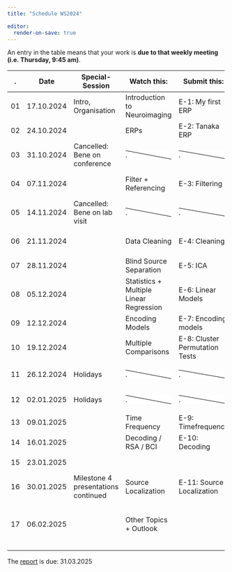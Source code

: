 ```yaml
---
title: "Schedule WS2024"

editor:
  render-on-save: true
---
```


::: callout-note
An entry in the table means that your work is **due to that weekly meeting (i.e. Thursday, 9:45 am)**.
:::

+---------+------------+-------------------------------------+--------------------------------------------------------------------------------------------------------------+--------------------------------------------------------------------------------------------------------------+--------------------------------------------------------------------------------------------------------------+
| .       | Date       | Special-Session                     | Watch this:                                                                                                  | Submit this:                                                                                                 | Deliver this:                                                                                                |
+=========+============+=====================================+==============================================================================================================+==============================================================================================================+==============================================================================================================+
| 01      | 17.10.2024 | Intro, Organisation                 | Introduction to Neuroimaging                                                                                 | E-1: My first ERP                                                                                            |                                                                                                              |
+---------+------------+-------------------------------------+--------------------------------------------------------------------------------------------------------------+--------------------------------------------------------------------------------------------------------------+--------------------------------------------------------------------------------------------------------------+
| 02      | 24.10.2024 |                                     | ERPs                                                                                                         | E-2: Tanaka ERP                                                                                              | Group-Names + Members                                                                                        |
+---------+------------+-------------------------------------+--------------------------------------------------------------------------------------------------------------+--------------------------------------------------------------------------------------------------------------+--------------------------------------------------------------------------------------------------------------+
| 03      | 31.10.2024 | Cancelled: Bene on conference       | ::: {style="background: linear-gradient(to top right, #fff calc(50% - 1px), black , #fff calc(50% + 1px) )"} | ::: {style="background: linear-gradient(to top right, #fff calc(50% - 1px), black , #fff calc(50% + 1px) )"} | ::: {style="background: linear-gradient(to top right, #fff calc(50% - 1px), black , #fff calc(50% + 1px) )"} |
|         |            |                                     | .                                                                                                            | .                                                                                                            | .                                                                                                            |
|         |            |                                     | :::                                                                                                          | :::                                                                                                          | :::                                                                                                          |
+---------+------------+-------------------------------------+--------------------------------------------------------------------------------------------------------------+--------------------------------------------------------------------------------------------------------------+--------------------------------------------------------------------------------------------------------------+
| 04      | 07.11.2024 |                                     | Filter + Referencing                                                                                         | E-3: Filtering                                                                                               | Milestone 1: Paper+Dataset selected                                                                          |
+---------+------------+-------------------------------------+--------------------------------------------------------------------------------------------------------------+--------------------------------------------------------------------------------------------------------------+--------------------------------------------------------------------------------------------------------------+
| 05      | 14.11.2024 | Cancelled: Bene on lab visit        | ::: {style="background: linear-gradient(to top right, #fff calc(50% - 1px), black , #fff calc(50% + 1px) )"} | ::: {style="background: linear-gradient(to top right, #fff calc(50% - 1px), black , #fff calc(50% + 1px) )"} | ::: {style="background: linear-gradient(to top right, #fff calc(50% - 1px), black , #fff calc(50% + 1px) )"} |
|         |            |                                     | .                                                                                                            | .                                                                                                            | .                                                                                                            |
|         |            |                                     | :::                                                                                                          | :::                                                                                                          | :::                                                                                                          |
+---------+------------+-------------------------------------+--------------------------------------------------------------------------------------------------------------+--------------------------------------------------------------------------------------------------------------+--------------------------------------------------------------------------------------------------------------+
| 06      | 21.11.2024 |                                     | Data Cleaning                                                                                                | E-4: Cleaning                                                                                                | Milestone 2: Processing Pipeline                                                                             |
+---------+------------+-------------------------------------+--------------------------------------------------------------------------------------------------------------+--------------------------------------------------------------------------------------------------------------+--------------------------------------------------------------------------------------------------------------+
| 07      | 28.11.2024 |                                     | Blind Source Separation                                                                                      | E-5: ICA                                                                                                     |                                                                                                              |
+---------+------------+-------------------------------------+--------------------------------------------------------------------------------------------------------------+--------------------------------------------------------------------------------------------------------------+--------------------------------------------------------------------------------------------------------------+
| 08      | 05.12.2024 |                                     | Statistics + Multiple Linear Regression                                                                      | E-6: Linear Models                                                                                           |                                                                                                              |
+---------+------------+-------------------------------------+--------------------------------------------------------------------------------------------------------------+--------------------------------------------------------------------------------------------------------------+--------------------------------------------------------------------------------------------------------------+
| 09      | 12.12.2024 |                                     | Encoding Models                                                                                              | E-7: Encoding models                                                                                         |                                                                                                              |
+---------+------------+-------------------------------------+--------------------------------------------------------------------------------------------------------------+--------------------------------------------------------------------------------------------------------------+--------------------------------------------------------------------------------------------------------------+
| 10      | 19.12.2024 |                                     | Multiple Comparisons                                                                                         | E-8: Cluster Permutation Tests                                                                               | Milestone 3:First subject analyzed                                                                           |
+---------+------------+-------------------------------------+--------------------------------------------------------------------------------------------------------------+--------------------------------------------------------------------------------------------------------------+--------------------------------------------------------------------------------------------------------------+
| 11      | 26.12.2024 | Holidays                            | ::: {style="background: linear-gradient(to top right, #fff calc(50% - 1px), black , #fff calc(50% + 1px) )"} | ::: {style="background: linear-gradient(to top right, #fff calc(50% - 1px), black , #fff calc(50% + 1px) )"} | ::: {style="background: linear-gradient(to top right, #fff calc(50% - 1px), black , #fff calc(50% + 1px) )"} |
|         |            |                                     | .                                                                                                            | .                                                                                                            | .                                                                                                            |
|         |            |                                     | :::                                                                                                          | :::                                                                                                          | :::                                                                                                          |
+---------+------------+-------------------------------------+--------------------------------------------------------------------------------------------------------------+--------------------------------------------------------------------------------------------------------------+--------------------------------------------------------------------------------------------------------------+
| 12      | 02.01.2025 | Holidays                            | ::: {style="background: linear-gradient(to top right, #fff calc(50% - 1px), black , #fff calc(50% + 1px) )"} | ::: {style="background: linear-gradient(to top right, #fff calc(50% - 1px), black , #fff calc(50% + 1px) )"} | ::: {style="background: linear-gradient(to top right, #fff calc(50% - 1px), black , #fff calc(50% + 1px) )"} |
|         |            |                                     | .                                                                                                            | .                                                                                                            | .                                                                                                            |
|         |            |                                     | :::                                                                                                          | :::                                                                                                          | :::                                                                                                          |
+---------+------------+-------------------------------------+--------------------------------------------------------------------------------------------------------------+--------------------------------------------------------------------------------------------------------------+--------------------------------------------------------------------------------------------------------------+
| 13      | 09.01.2025 |                                     | Time Frequency                                                                                               | E-9: Timefrequency                                                                                           |                                                                                                              |
+---------+------------+-------------------------------------+--------------------------------------------------------------------------------------------------------------+--------------------------------------------------------------------------------------------------------------+--------------------------------------------------------------------------------------------------------------+
| 14      | 16.01.2025 |                                     | Decoding / RSA / BCI                                                                                         | E-10: Decoding                                                                                               |                                                                                                              |
+---------+------------+-------------------------------------+--------------------------------------------------------------------------------------------------------------+--------------------------------------------------------------------------------------------------------------+--------------------------------------------------------------------------------------------------------------+
| 15      | 23.01.2025 |                                     |                                                                                                              |                                                                                                              | Milestone 4 : All subjects                                                                                   |
+---------+------------+-------------------------------------+--------------------------------------------------------------------------------------------------------------+--------------------------------------------------------------------------------------------------------------+--------------------------------------------------------------------------------------------------------------+
| 16      | 30.01.2025 | Milestone 4 presentations continued | Source Localization                                                                                          | E-11: Source Localization                                                                                    |                                                                                                              |
+---------+------------+-------------------------------------+--------------------------------------------------------------------------------------------------------------+--------------------------------------------------------------------------------------------------------------+--------------------------------------------------------------------------------------------------------------+
| 17      | 06.02.2025 |                                     | Other Topics + Outlook                                                                                       |                                                                                                              | Milestone 5: Propose further reaching analyses                                                               |
+---------+------------+-------------------------------------+--------------------------------------------------------------------------------------------------------------+--------------------------------------------------------------------------------------------------------------+--------------------------------------------------------------------------------------------------------------+
|         |            |                                     |                                                                                                              |                                                                                                              |                                                                                                              |
+---------+------------+-------------------------------------+--------------------------------------------------------------------------------------------------------------+--------------------------------------------------------------------------------------------------------------+--------------------------------------------------------------------------------------------------------------+

::: callout-note
The [report](projects_organisation.qmd#sec-report) is due: 31.03.2025
:::